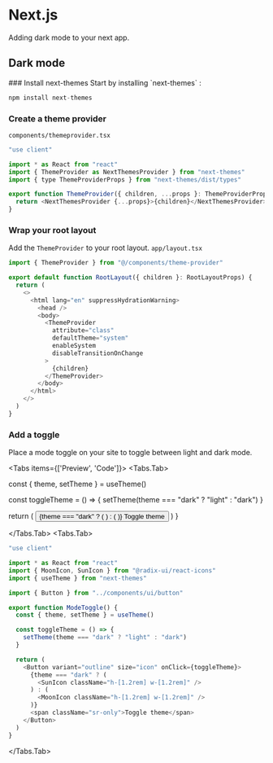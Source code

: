 
# Next.js
Adding dark mode to your next app.
## Dark mode

<Steps>
### Install next-themes
Start by installing `next-themes` :

```js copy
npm install next-themes
```
 

 
### Create a theme provider
`components/themeprovider.tsx`
```js copy filename="themeprovider.tsx"
"use client"

import * as React from "react"
import { ThemeProvider as NextThemesProvider } from "next-themes"
import { type ThemeProviderProps } from "next-themes/dist/types"

export function ThemeProvider({ children, ...props }: ThemeProviderProps) {
  return <NextThemesProvider {...props}>{children}</NextThemesProvider>
}
```

### Wrap your root layout
Add the `ThemeProvider` to your root layout.
`app/layout.tsx`

```js copy {1}{9-11} filename="layout.tsx" 
import { ThemeProvider } from "@/components/theme-provider"

export default function RootLayout({ children }: RootLayoutProps) {
  return (
    <>
      <html lang="en" suppressHydrationWarning>
        <head />
        <body>
          <ThemeProvider
            attribute="class"
            defaultTheme="system"
            enableSystem
            disableTransitionOnChange
          >
            {children}
          </ThemeProvider>
        </body>
      </html>
    </>
  )
}
```

### Add a toggle

Place a mode toggle on your site to toggle between light and dark mode.



<Tabs items={['Preview', 'Code']}>
  <Tabs.Tab>





  const { theme, setTheme } = useTheme()

  const toggleTheme = () => {
    setTheme(theme === "dark" ? "light" : "dark")
  }

  return (
    <Button variant="outline" size="icon" onClick={toggleTheme}>
      {theme === "dark" ? (
        <SunIcon className="h-[1.2rem] w-[1.2rem]" />
      ) : (
        <MoonIcon className="h-[1.2rem] w-[1.2rem]" />
      )}
      <span className="sr-only">Toggle theme</span>
    </Button>
  )
}







<ModeToggle/>

  </Tabs.Tab>
  <Tabs.Tab>
 
```js copy 
"use client"

import * as React from "react"
import { MoonIcon, SunIcon } from "@radix-ui/react-icons"
import { useTheme } from "next-themes"

import { Button } from "../components/ui/button"

export function ModeToggle() {
  const { theme, setTheme } = useTheme()

  const toggleTheme = () => {
    setTheme(theme === "dark" ? "light" : "dark")
  }

  return (
    <Button variant="outline" size="icon" onClick={toggleTheme}>
      {theme === "dark" ? (
        <SunIcon className="h-[1.2rem] w-[1.2rem]" />
      ) : (
        <MoonIcon className="h-[1.2rem] w-[1.2rem]" />
      )}
      <span className="sr-only">Toggle theme</span>
    </Button>
  )
}
```





  </Tabs.Tab>
 
</Tabs>

</Steps>
